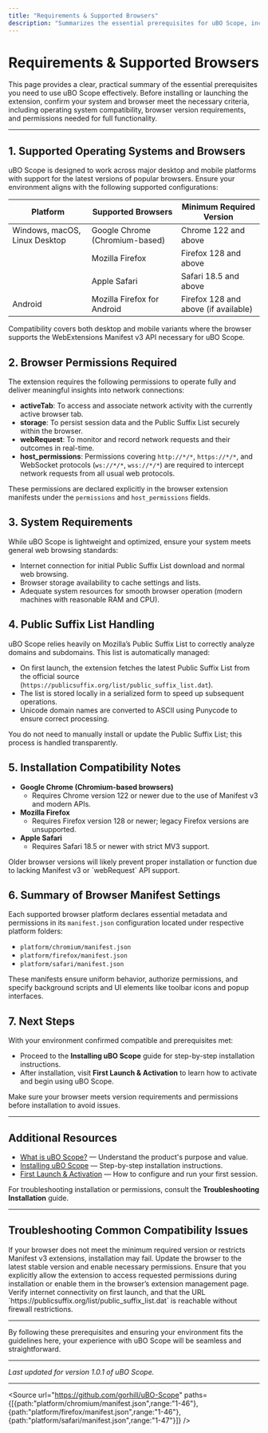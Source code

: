```yaml
---
title: "Requirements & Supported Browsers"
description: "Summarizes the essential prerequisites for uBO Scope, including supported operating systems, compatible browser versions, and necessary permissions. Helps users quickly confirm they can proceed before investing time in setup."
---
```


# Requirements & Supported Browsers

This page provides a clear, practical summary of the essential prerequisites you need to use uBO Scope effectively. Before installing or launching the extension, confirm your system and browser meet the necessary criteria, including operating system compatibility, browser version requirements, and permissions needed for full functionality.

---

## 1. Supported Operating Systems and Browsers

uBO Scope is designed to work across major desktop and mobile platforms with support for the latest versions of popular browsers. Ensure your environment aligns with the following supported configurations:

| Platform      | Supported Browsers                        | Minimum Required Version           |
|---------------|-----------------------------------------|----------------------------------|
| Windows, macOS, Linux Desktop | Google Chrome (Chromium-based)                  | Chrome 122 and above              |
|               | Mozilla Firefox                          | Firefox 128 and above             |
|               | Apple Safari                            | Safari 18.5 and above             |
| Android       | Mozilla Firefox for Android             | Firefox 128 and above (if available) |


<Info>
Compatibility covers both desktop and mobile variants where the browser supports the WebExtensions Manifest v3 API necessary for uBO Scope.
</Info>

## 2. Browser Permissions Required

The extension requires the following permissions to operate fully and deliver meaningful insights into network connections:

- **activeTab**: To access and associate network activity with the currently active browser tab.
- **storage**: To persist session data and the Public Suffix List securely within the browser.
- **webRequest**: To monitor and record network requests and their outcomes in real-time.
- **host_permissions**: Permissions covering `http://*/*`, `https://*/*`, and WebSocket protocols (`ws://*/*`, `wss://*/*`) are required to intercept network requests from all usual web protocols.

These permissions are declared explicitly in the browser extension manifests under the `permissions` and `host_permissions` fields.

## 3. System Requirements

While uBO Scope is lightweight and optimized, ensure your system meets general web browsing standards:

- Internet connection for initial Public Suffix List download and normal web browsing.
- Browser storage availability to cache settings and lists.
- Adequate system resources for smooth browser operation (modern machines with reasonable RAM and CPU).

## 4. Public Suffix List Handling

uBO Scope relies heavily on Mozilla’s Public Suffix List to correctly analyze domains and subdomains. This list is automatically managed:

- On first launch, the extension fetches the latest Public Suffix List from the official source (`https://publicsuffix.org/list/public_suffix_list.dat`).
- The list is stored locally in a serialized form to speed up subsequent operations.
- Unicode domain names are converted to ASCII using Punycode to ensure correct processing.

<Tip>
You do not need to manually install or update the Public Suffix List; this process is handled transparently.
</Tip>

## 5. Installation Compatibility Notes

- **Google Chrome (Chromium-based browsers)**
  - Requires Chrome version 122 or newer due to the use of Manifest v3 and modern APIs.
- **Mozilla Firefox**
  - Requires Firefox version 128 or newer; legacy Firefox versions are unsupported.
- **Apple Safari**
  - Requires Safari 18.5 or newer with strict MV3 support.

<Warning>
Older browser versions will likely prevent proper installation or function due to lacking Manifest v3 or `webRequest` API support.
</Warning>

## 6. Summary of Browser Manifest Settings

Each supported browser platform declares essential metadata and permissions in its `manifest.json` configuration located under respective platform folders:

- `platform/chromium/manifest.json`
- `platform/firefox/manifest.json`
- `platform/safari/manifest.json`

These manifests ensure uniform behavior, authorize permissions, and specify background scripts and UI elements like toolbar icons and popup interfaces.

## 7. Next Steps

With your environment confirmed compatible and prerequisites met:

- Proceed to the **Installing uBO Scope** guide for step-by-step installation instructions.
- After installation, visit **First Launch & Activation** to learn how to activate and begin using uBO Scope.

<Check>
Make sure your browser meets version requirements and permissions before installation to avoid issues.
</Check>

---

## Additional Resources

- [What is uBO Scope?](./what-is-ubo-scope) — Understand the product's purpose and value.
- [Installing uBO Scope](./installing-extension) — Step-by-step installation instructions.
- [First Launch & Activation](./first-launch) — How to configure and run your first session.

For troubleshooting installation or permissions, consult the **Troubleshooting Installation** guide.

---

## Troubleshooting Common Compatibility Issues

<AccordionGroup title="Common Issues & Resolutions">
<Accordion title="Extension installation fails or is blocked">
If your browser does not meet the minimum required version or restricts Manifest v3 extensions, installation may fail. Update the browser to the latest stable version and enable necessary permissions.
</Accordion>
<Accordion title="Permissions denied or restricted">
Ensure that you explicitly allow the extension to access requested permissions during installation or enable them in the browser’s extension management page.
</Accordion>
<Accordion title="Public Suffix List fails to load">
Verify internet connectivity on first launch, and that the URL `https://publicsuffix.org/list/public_suffix_list.dat` is reachable without firewall restrictions.
</Accordion>
</AccordionGroup>

---

By following these prerequisites and ensuring your environment fits the guidelines here, your experience with uBO Scope will be seamless and straightforward.


---

*Last updated for version 1.0.1 of uBO Scope.*

---

<Source url="https://github.com/gorhill/uBO-Scope" paths={[{path:"platform/chromium/manifest.json",range:"1-46"},{path:"platform/firefox/manifest.json",range:"1-46"},{path:"platform/safari/manifest.json",range:"1-47"}]} />